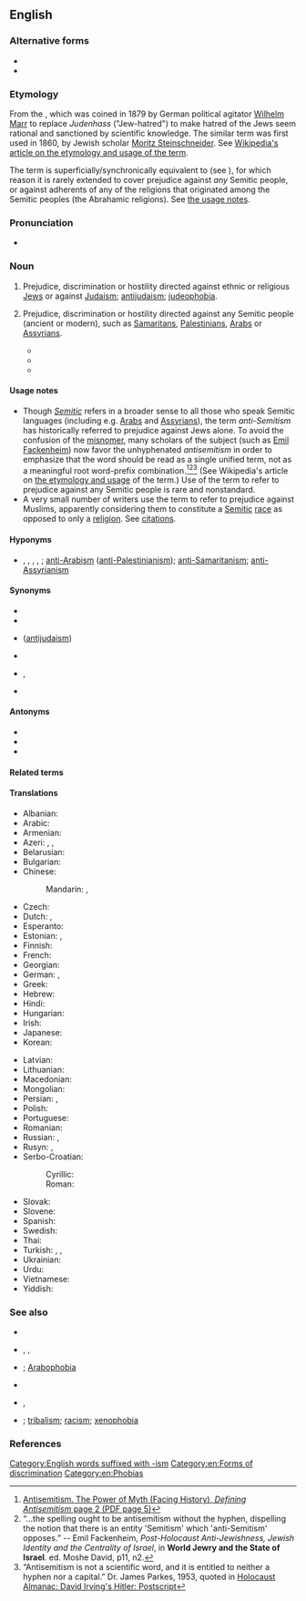 {{also|antisemitism}}
==English==
{{wikipedia}}

===Alternative forms===
* {{l|en|antisemitism}}
* {{l|en|anti-semitism}}

===Etymology===
From the {{etyl|de|en}} {{m|de|Antisemitismus}}, which was coined in 1879 by German political agitator [[w:Wilhelm Marr|Wilhelm Marr]] to replace ''Judenhass'' ("Jew-hatred") to make hatred of the Jews seem rational and sanctioned by scientific knowledge. The similar term {{m|de|antisemitisch||anti-semitic}} was first used in 1860, by Jewish scholar [[w:Moritz Steinschneider|Moritz Steinschneider]]. See [[w: Antisemitism#Etymology and usage|Wikipedia's article on the etymology and usage of the term]].

The term is superficially/synchronically equivalent to {{prefix|anti|Semitism|lang=en}} (see {{m|en|Semite}}), for which reason it is rarely extended to cover prejudice against ''any'' Semitic people, or against adherents of any of the religions that originated among the Semitic peoples (the Abrahamic religions). See [[#Usage_notes|the usage notes]].

===Pronunciation===
* {{IPA|/ˌæntɪˈsɛmɪˌtɪzəm/|/ˌæntiˈsɛmɪˌtɪzəm/|/ˌæntaɪˈsɛmɪˌtɪzəm/|lang=en}}

===Noun===
{{en-noun|head=[[anti-]][[Semitism]]}}

# {{lb|en|narrower sense}} Prejudice, discrimination or hostility directed against ethnic or religious [[Jew]]s or against [[Judaism]]; [[antijudaism]]; [[judeophobia]].
# {{lb|en|broader sense|rare|nonstandard}} Prejudice, discrimination or hostility directed against any Semitic people (ancient or modern), such as [[Samaritan]]s, [[Palestinian]]s, [[Arab]]s or [[Assyrians]].
#* {{quote-book|year=1986|author=Akhileshwar Singh|title=Political leadership of Jawaharlal Nehru|page=228|passage=But Israel's policy of '''anti-semitism''' against Palestinians was not to the liking of India.}}
#* {{quote-journal|year=2002|author=Jerusalem Center for Public Affairs|journal=Post-Holocaust and Anti-Semitism|issue=1-39|page=36|passage=At this university, a faculty member has even gone so far as to declare Zionism a form of '''anti-Semitism''' against Palestinians.}}
#* {{quote-book|year=2003|author=Jeffrey St Clair|title=The Politics of Anti-Semitism|page=41|passage=Bluntly put: if you want to end today's "anti-Semitism" against Jews, end Zionism's "'''anti-Semitism'''" against Palestinians.}}

====Usage notes====
* Though ''[[Semitic]]'' refers in a broader sense to all those who speak Semitic languages (including e.g. [[w:Arab|Arabs]] and [[w:Assyrian people|Assyrians]]), the term ''anti-Semitism'' has historically referred to prejudice against Jews alone. To avoid the confusion of the [[misnomer]], many scholars of the subject (such as [[w:Emil Fackenheim|Emil Fackenheim]]) now favor the unhyphenated ''antisemitism'' in order to emphasize that the word should be read as a single unified term, not as a meaningful root word-prefix combination.<ref>[http://www.facinghistory.org/campus/reslib.nsf/99ca830bb4f483948525717f005abfc7/2820f36c177cc758852571860065e8c2/$FILE/complete_antisemitism.pdf Antisemitism. The Power of Myth (Facing History), ''Defining Antisemitism'' page 2 (PDF page 5)]</ref><ref>“…the spelling ought to be antisemitism without the hyphen, dispelling the notion that there is an entity 'Semitism' which 'anti-Semitism' opposes.” -- Emil Fackenheim, ''Post-Holocaust Anti-Jewishness, Jewish Identity and the Centrality of Israel'', in '''World Jewry and the State of Israel'''. ed. Moshe David, p11, n2.</ref><ref>“Antisemitism is not a scientific word, and it is entitled to neither a hyphen nor a capital.” Dr. James Parkes, 1953, quoted in [http://www.nizkor.org/ftp.cgi/people/i/irving.david/jackel/postscript-kirk-6 Holocaust Almanac: David Irving's Hitler: Postscript]</ref> (See Wikipedia's article on [[w: Antisemitism#Etymology and usage|the etymology and usage]] of the term.) Use of the term to refer to prejudice against any Semitic people is rare and nonstandard.
* A very small number of writers use the term to refer to prejudice against Muslims, apparently considering them to constitute a [[Semitic]] [[race]] as opposed to only a [[religion]]. See [[Citations:anti-Semitism|citations]].

====Hyponyms====
* {{sense|hostility directed against any Semitic people}} {{l|en|anti-Judaism}}, {{l|en|anti-Jewism}}, {{l|en|anti-Jewishness}}, {{l|en|Jewhatred}}, {{l|en|Judeophobia}}; [[anti-Arabism]] ([[anti-Palestinianism]]); [[anti-Samaritanism]]; [[anti-Assyrianism]]

====Synonyms====
* {{l|en|anti-Jewishness}}
* {{l|en|anti-Jewism}}
* {{l|en|anti-Judaism}} ([[antijudaism]])
* {{l|en|anti-Semiticism}}
* {{l|en|Jewhatred}}, {{l|en|Jew-hatred}}
* {{l|en|Judeophobia}}

====Antonyms====
* {{l|en|Judeophilia}}
* {{l|en|philo-Semitism}}
* {{l|en|pro-Semitism}}

====Related terms====
{{rel3|[[anti-semite]], [[anti-Semite]], [[antisemite]]|[[anti-semitic]], [[anti-Semitic]], [[antisemitic]]|[[anti-semitical]], [[anti-Semitical]], [[antisemitical]]|[[anti-Semitically]], [[anti-semitically]], [[antisemitically]]|[[anti-shemite]], [[anti-Shemite]], [[antishemite]]|[[anti-shemitic]], [[anti-Shemitic]], [[antishemitic]]|[[anti-shemitical]], [[anti-Shemitical]], [[antishemitical]]|[[anti-shemitically]], [[anti-Shemitically]], [[antishemitically]]|lang=en}}

====Translations====
{{trans-top|prejudice or hostility against Jews}}
* Albanian: {{t|sq|antisemitizëm}}
* Arabic: {{t|ar|مُعَادَاة السَّامِيَّة|f|tr=muʿādāt as-sāmiyya}}
* Armenian: {{t+|hy|հակասեմականություն}}
* Azeri: {{t|az|antisemitizm}}, {{t|az|Yəhudi əleyhdarlığı}}, {{t|az|Yəhudi düşmənçiliyi}}
* Belarusian: {{t|be|антысеміты́зм|m}}
* Bulgarian: {{t|bg|антисемити́зъм|m}}
* Chinese:
*: Mandarin: {{t+|cmn|反猶太主義|sc=Hani}}, {{t+|cmn|反犹太主义|tr=fǎn-Yóutài-zhǔyì|sc=Hani}}
* Czech: {{t+|cs|antisemitismus|m}}
* Dutch: {{t|nl|anti-semitisme|n}}, {{t+|nl|jodenhaat|f}}
* Esperanto: {{t|eo|kontraŭjudismo}}
* Estonian: {{t|et|antisemitism}}, {{t|et|juudivaenulikkus}}
* Finnish: {{t|fi|anti-semitismi}}
* French: {{t+|fr|anti-sémitisme|m}}
* Georgian: {{t|ka|ანტისემიტიზმი}}
* German: {{t+|de|Antisemitismus|m}}, {{t+|de|Judenhass|m}}
* Greek: {{t+|el|αντισημιτισμός|m}}
* Hebrew: {{t+|he|אַנְטִישֵׁמִיּוּת|f|tr=antishémiyut}}
* Hindi: {{t|hi|यहूदी विरोधवाद|m|tr=yahūdī virodhavād|sc=Deva}}
* Hungarian: {{t+|hu|antiszemitizmus}}
* Irish: {{t|ga|frith-Sheimíteachas}}
* Japanese: {{t|ja|反ユダヤ主義|tr=han-Yudaya-shugi}}
* Korean: {{t|ko|반유대주의|tr=ban-yudaejuui}}
{{trans-mid}}
* Latvian: {{t|lv|antisemītisms|m}}
* Lithuanian: {{t|lt|antisemitizmas|m}}
* Macedonian: {{t|mk|антисемити́зам|m}}
* Mongolian: {{t|mn|антисемитизм}}
* Persian: {{t|fa|یهودی‌ستیزی|tr=yahudi-setizi}}, {{t|fa|یهودستیزی|tr=yahud-setizi}}
* Polish: {{t+|pl|antysemityzm|m-in}}
* Portuguese: {{t+|pt|antissemitismo|m}}
* Romanian: {{t+|ro|antisemitism|n}}
* Russian: {{t+|ru|антисемити́зм|m}}, {{t+|ru|юдофо́бия|f}}
* Rusyn: {{t|rue|антісеміті́зм|m}}, {{t|rue|юдофо́бія|f}}
* Serbo-Croatian:
*: Cyrillic: {{t|sh|антисемитизам|m}}
*: Roman: {{t+|sh|antisemitizam|m}}
* Slovak: {{t|sk|antisemitizmus|m}}
* Slovene: {{t|sl|antisemitizem|m}}
* Spanish: {{t+|es|antisemitismo|m}}
* Swedish: {{t+|sv|antisemitism|c}}
* Thai: {{t|th|การต่อต้านยิว|tr=gaan dtòr dtâan yiw}}
* Turkish: {{t+|tr|antisemitizm}}, {{t|tr|Yahudi karşıtlığı}}, {{t|tr|Yahudi düşmanlığı}}
* Ukrainian: {{t+|uk|антисеміти́зм|m}}
* Urdu: {{t|ur|ضد سامیت|tr=ḍid sāmīt}}
* Vietnamese: {{t|vi|chủ nghĩa bài Do Thái}}
* Yiddish: {{t|yi|אַנטיסעמיטיזם|m}}
{{trans-bottom}}

{{trans-top|prejudice or hostility against any other Semitic people}}
{{trans-mid}}
{{trans-bottom}}

===See also===
* {{l|en|anti-Zionism}}
* {{l|en|antigoyism}}, {{l|en|anti-goyism}}, {{l|en|anti-Goyism}}
* {{l|en|anti-Arabism}}; [[Arabophobia]]
* {{l|en|Islamophobia}}
* {{l|en|anti-Sunnism}}, {{l|en|anti-Shi'ism}}
* {{l|en|nationalism}}; [[tribalism]]; [[racism]]; [[xenophobia]]

===References===
<references/>

[[Category:English words suffixed with -ism]]
[[Category:en:Forms of discrimination]]
[[Category:en:Phobias]]